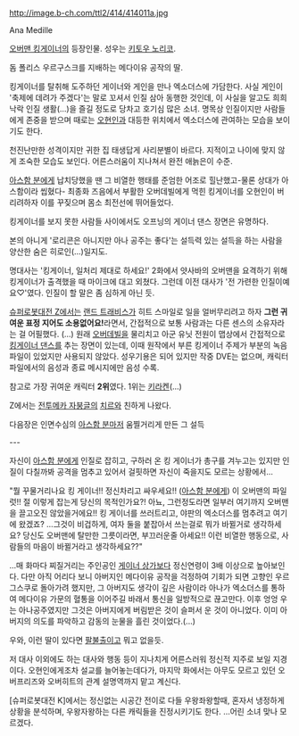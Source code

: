 http://image.b-ch.com/ttl2/414/414011a.jpg

Ana Medille

[[오버맨 킹게이너]]의 등장인물. 성우는 [[키토우 노리코]].

돔 폴리스 우르구스크를 지배하는 메다이유 공작의 딸.

킹게이너를 탈취해 도주하던 게이너와 게인을 만나 엑소더스에 가담한다. 사실 게인이 '축제에 데려가 주겠다'는 말로 꼬셔서 인질 삼아 동행한 것인데, 이 사실을 알고도 희희낙락 인질 생활(...)을 즐길 정도로 당차고 호기심 많은 소녀. 명목상 인질이지만 사람들에게 존중을 받으며 때로는 [[오현인]]과 대등한 위치에서 엑소더스에 관여하는 모습을 보이기도 한다.

천진난만한 성격이지만 귀한 집 태생답게 사리분별이 바르다. 지적이고 나이에 맞지 않게 조숙한 모습도 보인다. 어른스러움이 지나쳐서 완전 애늙은이 수준.

[[아스함 분]]에게 납치당했을 땐 그 비열한 행태를 준엄한 어조로 힐난했고-물론 상대가 아스함이라 씹혔다- 최종화 즈음에서 부활한 오버데빌에게 먹힌 킹게이너를 오현인이 버리려하자 이를 꾸짖으며 몸소 최전선에 뛰어들었다.

킹게이너를 보지 못한 사람들 사이에서도 오프닝의 게이너 댄스 장면은 유명하다.

본의 아니게 '로리콘은 아니지만 아나 공주는 좋다'는 설득력 있는 설득을 하는 사람을 양산한 숨은 히로인(...)일지도.

명대사는 '킹게이너, 일처리 제대로 하세요!'  2화에서 얏사바의 오버맨을 요격하기 위해 킹게이너가 출격했을 때 마이크에 대고 외쳤다. 그런데 이전 대사가 '전 가련한 인질이예요♡'였다. 인질이 할 말은 좀 심하게 아닌 듯.

[[슈퍼로봇대전 Z]]에서는 [[랜드 트래비스]]가 히트 스마일로 일을 얼버무리려고 하자 '''그런 귀여운 표정 지어도 소용없어요!'''라면서, 간접적으로 보통 사람과는 다른 센스의 소유자라는 걸 어필했다. (…) 원래 [[오버데빌]]을 물리치고 아군 유닛 전원이 맵상에서 간접적으로 [[킹게이너 댄스]]를 추는 장면이 있는데, 이때 원작에서 부른 킹게이너 주제가 부분의 녹음파일이 있었지만 사용되지 않았다. 성우기용은 되어 있지만 작중 DVE는 없으며, 캐릭터 파일에서의 음성과 종료 메시지에만 음성 수록.

참고로 가장 귀여운 캐릭터 '''2위'''였다.  1위는 [[키라켄]](...)

Z에서는 [[전투메카 자붕글]]의 [[치르]]와 친하게 나왔다.

다음장은 인면수심의 [[아스함 분]]마저 움찔거리게 만든 그 설득

---

자신이 [[아스함 분]]에게 인질로 잡히고, 구하러 온 킹 게이너가 총구를 겨누고는 있지만 인질이 다칠까봐 공격을 멈추고 있어서 걸핏하면 자신이 죽을지도 모르는 상황에서...

"뭘 꾸물거리나요 킹 게이너!! 정신차리고 싸우세요!! ([[아스함 분]]에게) 이 오버맨의 파일럿!! 절 이렇게 잡는게 당신의 목적인가요?! 아뇨, 그런정도라면 일부러 여기까지 오버맨을 끌고오진 않았을거에요!! 킹 게이너를 쓰러트리고, 야판의 엑소더스를 멈추려고 여기에 왔겠죠? ...그것이 비겁하게, 여자 둘을 붙잡아서 쓰는걸로 뭐가 바뀔거로 생각하세요? 당신도 오버맨에 탈만한 그릇이라면, 부끄러운줄 아세요!! 이런 비열한 행동으로, 사람들의 마음이 바뀔거라고 생각하세요??"

…매 화마다 찌질거리는 주인공인 [[게이너 상가]]보다 정신연령이 3배 이상으로 높아보인다. 다만 아직 어리다 보니 아버지인 메다이유 공작을 걱정하여 기회가 되면 고향인 우르그스쿠로 돌아가려 했지만, 그 아버지도 생각이 깊은 사람이라 아나가 엑소더스를 통하여 메다이유 가문의 혈통을 이어주길 바래서 통신을 일방적으로 끊고만다. 이후 엉엉 우는 아나공주였지만 그것은 아버지에게 버림받은 것이 슬퍼서 운 것이 아니었다. 이미 아버지의 의도를 파악하고 감동의 눈물을 흘린 것이었다.(...) 

우와, 이런 딸이 있다면 [[팔불출]]이고 뭐고 없을듯.

저 대사 이외에도 하는 대사와 행동 등이 지나치게 어른스러워 정신적 지주로 보일 지경이다. 오현인에게조차 설교를 늘어놓는데다가, 마지막 화에서는 아무도 모르고 있던 오버프리즈와 오버히트의 관계 설명역까지 맡고 계신다.

[슈퍼로봇대전 K]에서는 정신없는 시공간 전이로 다들 우왕좌왕할때, 혼자서 냉정하게 상황을 분석하며, 우왕자왕하는 다른 캐릭들을 진정시키기도 한다. …어린 소녀 맞나 모르겠다.
